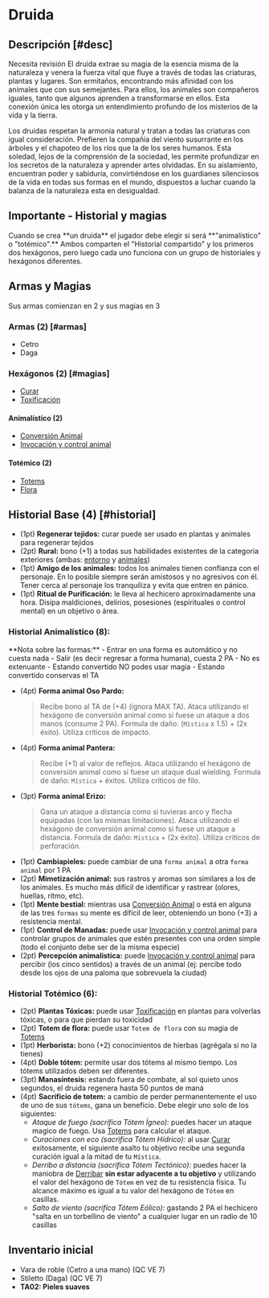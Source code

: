
# Druida

<Bleed>
  <Screenshot src={druidPic} alt="placeholder" full />
</Bleed>

## Descripción [#desc]

<Callout type="warning" emoji="🔎">
  Necesita revisión
</Callout>
El druida extrae su magia de la esencia misma de la naturaleza y venera la fuerza
vital que fluye a través de todas las criaturas, plantas y lugares. Son ermitaños,
encontrando más afinidad con los animales que con sus semejantes. Para ellos, los
animales son compañeros iguales, tanto que algunos aprenden a transformarse en ellos.
Esta conexión única les otorga un entendimiento profundo de los misterios de la vida
y la tierra.

Los druidas respetan la armonía natural y tratan a todas las criaturas con igual consideración. Prefieren la compañía del viento susurrante en los árboles y el chapoteo de los ríos que la de los seres humanos. Esta soledad, lejos de la comprensión de la sociedad, les permite profundizar en los secretos de la naturaleza y aprender artes olvidadas. En su aislamiento, encuentran poder y sabiduría, convirtiéndose en los guardianes silenciosos de la vida en todas sus formas en el mundo, dispuestos a luchar cuando la balanza de la naturaleza esta en desigualdad.

## Importante - Historial y magias

<Callout type="error">
  Cuando se crea **un druida** el jugador debe elegir si será **"animalístico" o "totémico".** 
  Ambos comparten el "Historial compartido" y los primeros dos hexágonos, 
  pero luego cada uno funciona con un grupo de historiales y hexágonos diferentes.
</Callout>

## Armas y Magias

Sus armas comienzan en 2 y sus magias en 3

### Armas (2) [#armas]

- Cetro
- Daga

### Hexágonos (2) [#magias]

- [Curar](/docs/list-hexagons/e18)
- [Toxificación](/docs/list-hexagons/e15)

#### Animalístico (2)

- [Conversión Animal](/docs/list-hexagons/e26)
- [Invocación y control animal](/docs/list-hexagons/e05)

#### Totémico (2)

- [Totems](/docs/list-hexagons/e24)
- [Flora](/docs/list-hexagons/e03)

## Historial Base (4) [#historial]

- (1pt) **Regenerar tejidos:** <Pill type="u"/> curar puede ser usado en plantas y animales para regenerar tejidos
- (2pt) **Rural:** bono (+1) a todas sus habilidades existentes de la categoría exteriores (ambas: [entorno](/docs/list-skills/individual#cat-ext-entorno) y [animales](/docs/list-skills/individual#cat-ext-animales))
- (1pt) **Amigo de los animales:** <Pill type="c"/> todos los animales tienen confianza con el personaje. En lo posible siempre serán amistosos y no agresivos con él. Tener cerca al personaje los tranquiliza y evita que entren en pánico.
- (1pt) **Ritual de Purificación:** <Pill type="s"/><Pill type="eo"/> le lleva al hechicero aproximadamente una hora. Disipa maldiciones, delirios, posesiones (espirituales o control mental) en un objetivo o área.

### Historial Animalístico (8):

<Callout type="info">
  **Nota sobre las formas:** - Entrar en una forma es automático y no cuesta
  nada - Salir (es decir regresar a forma humana), cuesta 2 PA - No es
  extenuante - Estando convertido NO podes usar magia - Estando convertido
  conservas el TA
</Callout>

- (4pt) **Forma animal Oso Pardo:** <Pill type="s"/>
  > Recibe bono al TA de (+4) (ignora MAX TA).
  > Ataca utilizando el hexágono de conversión animal como si fuese un ataque a dos manos (consume 2 PA).
  > Formula de daño: (`Mística` x 1.5) + (2x éxito). Utiliza críticos de impacto.
- (4pt) **Forma animal Pantera:** <Pill type="s"/>
  > Recibe (+1) al valor de reflejos.
  > Ataca utilizando el hexágono de conversión animal como si fuese un ataque dual wielding.
  > Formula de daño: `Mística` + éxitos. Utiliza críticos de filo.
- (3pt) **Forma animal Erizo:** <Pill type="s"/>
  > Gana un ataque a distancia como si tuvieras arco y flecha equipadas (con las mismas limitaciones).
  > Ataca utilizando el hexágono de conversión animal como si fuese un ataque a distancia.
  > Formula de daño: `Mística` + (2x éxito). Utiliza críticos de perforación.
- (1pt) **Cambiapieles:** <Pill type="u"/> puede cambiar de una `forma animal` a otra `forma animal` por 1 PA
- (2pt) **Mimetización animal:** <Pill type="c"/> sus rastros y aromas son similares a los de los animales. Es mucho más difícil de identificar y rastrear (olores, huellas, ritmo, etc).
- (1pt) **Mente bestial:** <Pill type="p"/><Pill type="u"/> mientras usa [Conversión Animal](/docs/list-hexagons/e26) o está en alguna de las tres `formas` su mente es difícil de leer, obteniendo un bono (+3) a resistencia mental.
- (1pt) **Control de Manadas:** <Pill type="u"/> puede usar [Invocación y control animal](/docs/list-hexagons/e05) para controlar grupos de animales que estén presentes con una orden simple (todo el conjunto debe ser de la misma especie)
- (2pt) **Percepción animalistica:** <Pill type="u"/> puede [Invocación y control animal](/docs/list-hexagons/e05) para percibir (los cinco sentidos) a través de un animal (ej: percibe todo desde los ojos de una paloma que sobrevuela la ciudad)

### Historial Totémico (6):

- (2pt) **Plantas Tóxicas:** <Pill type="u"/> puede usar [Toxificación](/docs/list-hexagons/e15) en plantas para volverlas tóxicas, o para que pierdan su toxicidad
- (2pt) **Totem de flora:** <Pill type="u"/> puede usar `Totem de flora` con su magia de [Totems](/docs/list-hexagons/e24)
- (1pt) **Herborista:** bono (+2) conocimientos de hierbas (agrégala si no la tienes)
- (4pt) **Doble tótem:** <Pill type="u"/> permite usar dos tótems al mismo tiempo. Los tótems utilizados deben ser diferentes.
- (3pt) **Manasíntesis:** <Pill type="s"/> <Pill type="eo"/> estando fuera de combate, al sol quieto unos segundos, el druida regenera hasta 50 puntos de maná
- (4pt) **Sacrificio de totem:** a cambio de perder permanentemente el uso de uno de sus `tótems`, gana un beneficio. Debe elegir uno solo de los siguientes:
  - _Ataque de fuego (sacrifica Tótem Ígneo):_ <Pill type="u"/><Pill type="s"/> puedes hacer un ataque magico de fuego. Usa [Totems](/docs/list-hexagons/e24) para calcular el ataque.
  - _Curaciones con eco (sacrifica Tótem Hídrico):_ <Pill type="p"/><Pill type="u"/> al usar [Curar](/docs/list-hexagons/e18) exitosamente, el siguiente asalto tu objetivo recibe una segunda curación igual a la mitad de tu `Mística`.
  - _Derribo a distancia (sacrifica Tótem Tectónico):_ <Pill type="s"/> puedes hacer la maniobra de [Derribar](pages/docs/ruling-combat/03#3-6) **sin estar adyacente a tu objetivo** y utilizando el valor del hexágono de `Tótem` en vez de tu resistencia física. Tu alcance máximo es igual a tu valor del hexágono de `Tótem` en casillas.
  - _Salto de viento (sacrifica Tótem Eólico):_ <Pill type="s"/><Pill type="ex"/> gastando 2 PA el hechicero "salta en un torbellino de viento" a cualquier lugar en un radio de 10 casillas

## Inventario inicial

- Vara de roble (Cetro a una mano) (QC VE 7)
- Stiletto (Daga) (QC VE 7)
- **TA02: Pieles suaves**
